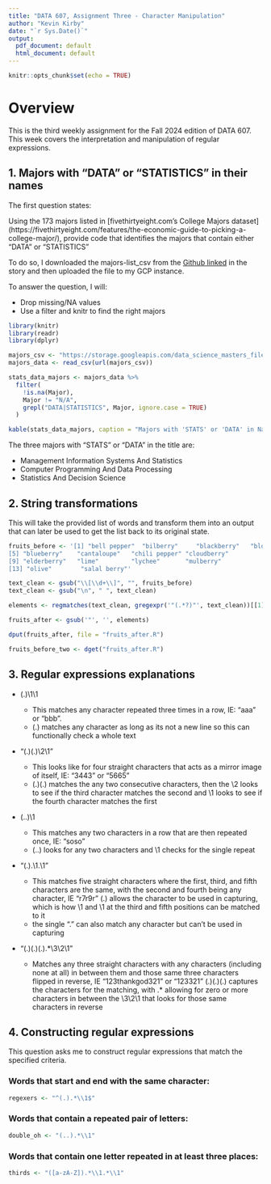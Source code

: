 ```yaml
---
title: "DATA 607, Assignment Three - Character Manipulation"
author: "Kevin Kirby"
date: "`r Sys.Date()`"
output:
  pdf_document: default
  html_document: default
---
```


```r
knitr::opts_chunk$set(echo = TRUE)
```


# Overview

This is the third weekly assignment for the Fall 2024 edition of DATA 607. This week covers the interpretation and manipulation of regular expressions. 



## 1. Majors with "DATA" or "STATISTICS" in their names

The first question states:

Using the 173 majors listed in [fivethirtyeight.com’s College Majors dataset] (https://fivethirtyeight.com/features/the-economic-guide-to-picking-a-college-major/), provide code that identifies the majors that contain either "DATA" or "STATISTICS"

To do so, I downloaded the majors-list_csv from the [Github linked](https://github.com/fivethirtyeight/data/tree/master/college-majors) in the story and then uploaded the file to my GCP instance.

To answer the question, I will:

* Drop missing/NA values 
* Use a filter and knitr to find the right majors

```r
library(knitr)
library(readr)
library(dplyr)

majors_csv <- "https://storage.googleapis.com/data_science_masters_files/2024_fall/data_607_data_management/week_three_files/majors-list.csv"
majors_data <- read_csv(url(majors_csv))

stats_data_majors <- majors_data %>%
  filter(
    !is.na(Major),
    Major != "N/A",
    grepl("DATA|STATISTICS", Major, ignore.case = TRUE)
  )

kable(stats_data_majors, caption = "Majors with 'STATS' or 'DATA' in Name")

```

The three majors with "STATS" or "DATA" in the title are:

* Management Information Systems And Statistics
* Computer Programming And Data Processing
* Statistics And Decision Science


## 2. String transformations

This will take the provided list of words and transform them into an output that can later be used to get the list back to its original state. 

```r

fruits_before <- '[1] "bell pepper"  "bilberry"     "blackberry"   "blood orange"
[5] "blueberry"    "cantaloupe"   "chili pepper" "cloudberry"  
[9] "elderberry"   "lime"         "lychee"       "mulberry"    
[13] "olive"        "salal berry"'

text_clean <- gsub("\\[\\d+\\]", "", fruits_before)
text_clean <- gsub("\n", " ", text_clean)

elements <- regmatches(text_clean, gregexpr('"(.*?)"', text_clean))[[1]]

fruits_after <- gsub('"', '', elements)

dput(fruits_after, file = "fruits_after.R")

fruits_before_two <- dget("fruits_after.R")


```


## 3. Regular expressions explanations

* (.)\1\1

  * This matches any character repeated three times in a row, IE: "aaa" or "bbb". 
  * (.) matches any character as long as its not a new line so this can functionally check a whole text
  
* "(.)(.)\\2\\1"

  * This looks like for four straight characters that acts as a mirror image of itself, IE: "3443" or "5665"\
  * (.)(.) matches the any two consecutive characters, then the \\2 looks to see if the third character matches the second and \\1 looks to see if the fourth character matches the first
  
  
* (..)\1

  * This matches any two characters in a row that are then repeated once, IE: "soso"
  * (..) looks for any two characters and \1 checks for the single repeat
  
* "(.).\\1.\\1"

  * This matches five straight characters where the first, third, and fifth characters are the same, with the second and fourth being any character, IE "r7r9r"
  (.) allows the character to be used in capturing, which is how \\1 and \\1 at the third and fifth positions can be matched to it
  * the single "." can also match any character but can't be used in capturing
  
* "(.)(.)(.).*\\3\\2\\1"

  * Matches any three straight characters with any characters (including none at all) in between them and those same three characters flipped in reverse, IE "123thankgod321" or "123321"
  (.)(.)(.) captures the characters for the matching, with .* allowing for zero or more characters in between the \\3\2\1 that looks for those same characters in reverse


## 4. Constructing regular expressions

This question asks me to construct regular expressions that match the specified criteria.


### Words that start and end with the same character:


```r

regexers <- "^(.).*\\1$"

```


### Words that contain a repeated pair of letters:


```r

double_oh <- "(..).*\\1"

```


### Words that contain one letter repeated in at least three places:


```r

thirds <- "([a-zA-Z]).*\\1.*\\1"

```




